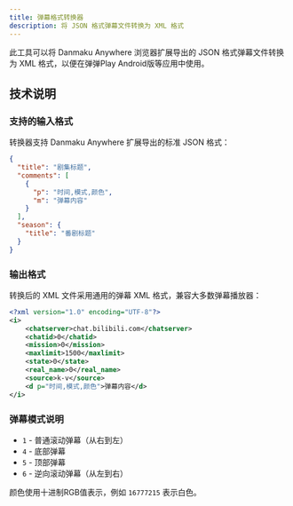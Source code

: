 ```yaml
---
title: 弹幕格式转换器
description: 将 JSON 格式弹幕文件转换为 XML 格式
---
```



此工具可以将 Danmaku Anywhere 浏览器扩展导出的 JSON 格式弹幕文件转换为 XML 格式，以便在弹弹Play Android版等应用中使用。

<DanmakuConverter />

## 技术说明

### 支持的输入格式

转换器支持 Danmaku Anywhere 扩展导出的标准 JSON 格式：

```json
{
  "title": "剧集标题",
  "comments": [
    {
      "p": "时间,模式,颜色",
      "m": "弹幕内容"
    }
  ],
  "season": {
    "title": "番剧标题"
  }
}
```

### 输出格式

转换后的 XML 文件采用通用的弹幕 XML 格式，兼容大多数弹幕播放器：

```xml
<?xml version="1.0" encoding="UTF-8"?>
<i>
    <chatserver>chat.bilibili.com</chatserver>
    <chatid>0</chatid>
    <mission>0</mission>
    <maxlimit>1500</maxlimit>
    <state>0</state>
    <real_name>0</real_name>
    <source>k-v</source>
    <d p="时间,模式,颜色">弹幕内容</d>
</i>
```

### 弹幕模式说明

- `1` - 普通滚动弹幕（从右到左）
- `4` - 底部弹幕
- `5` - 顶部弹幕
- `6` - 逆向滚动弹幕（从左到右）

颜色使用十进制RGB值表示，例如 `16777215` 表示白色。